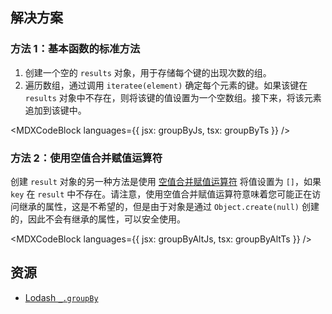 

## 解决方案

### 方法 1：基本函数的标准方法

1. 创建一个空的 `results` 对象，用于存储每个键的出现次数的组。
2. 遍历数组，通过调用 `iteratee(element)` 确定每个元素的键。如果该键在 `results` 对象中不存在，则将该键的值设置为一个空数组。接下来，将该元素追加到该键中。

<MDXCodeBlock languages={{ jsx: groupByJs, tsx: groupByTs }} />

### 方法 2：使用空值合并赋值运算符

创建 `result` 对象的另一种方法是使用 [空值合并赋值运算符](https://developer.mozilla.org/en-US/docs/Web/JavaScript/Reference/Operators/Nullish_coalescing_assignment) 将值设置为 `[]`，如果 `key` 在 `result` 中不存在。请注意，使用空值合并赋值运算符意味着您可能正在访问继承的属性，这是不希望的，但是由于对象是通过 `Object.create(null)` 创建的，因此不会有继承的属性，可以安全使用。

<MDXCodeBlock languages={{ jsx: groupByAltJs, tsx: groupByAltTs }} />

## 资源

* [Lodash `_.groupBy`](https://lodash.com/docs/#groupBy)
